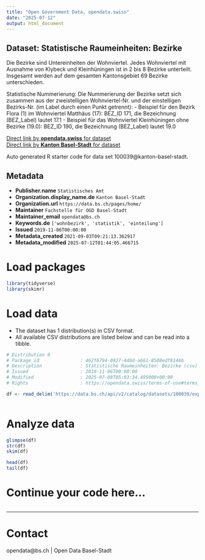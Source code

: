 ```yaml
---
title: "Open Government Data, opendata.swiss"
date: "2025-07-12"
output: html_document
---
```


## Dataset: Statistische Raumeinheiten: Bezirke

Die Bezirke sind Untereinheiten der Wohnviertel. Jedes Wohnviertel mit Ausnahme von Klybeck und Kleinhüningen ist in 2 bis 8 Bezirke unterteilt. Insgesamt werden auf dem gesamten Kantonsgebiet 69 Bezirke unterschieden.

Statistische Nummerierung:
Die Nummerierung der Bezirke setzt sich zusammen aus der zweistelligen Wohnviertel-Nr. und der einstelligen Bezirks-Nr. (im Label durch einen Punkt getrennt):
- Beispiel für den Bezirk Flora (1) im Wohnviertel Matthäus (17): BEZ_ID 171, die Bezeichnung (BEZ_Label) lautet 17.1
- Beispiel für das Wohnviertel Kleinhüningen ohne Bezirke (19.0): BEZ_ID 190, die Bezeichnung (BEZ_Label) lautet 19.0

[Direct link by **opendata.swiss** for dataset](https://opendata.swiss/de/dataset/statistische-raumeinheiten-bezirke)<br>
[Direct link by **Kanton Basel-Stadt** for dataset](https://data.bs.ch/explore/dataset/100039/)

Auto generated R starter code for data set 100039@kanton-basel-stadt.

## Metadata

- **Publisher.name** `Statistisches Amt`
- **Organization.display_name.de** `Kanton Basel-Stadt`
- **Organization.url** `https://data.bs.ch/pages/home/`
- **Maintainer** `Fachstelle für OGD Basel-Stadt`
- **Maintainer_email** `opendata@bs.ch`
- **Keywords.de** `['wohnbezirk', 'statistik', 'einteilung']`
- **Issued** `2019-11-06T00:00:00`
- **Metadata_created** `2021-09-03T09:21:13.362917`
- **Metadata_modified** `2025-07-12T01:44:05.466715`


# Load packages

```r

library(tidyverse)
library(skimr)

```

# Load data

-   The dataset has 1 distribution(s) in CSV format.
-   All available CSV distributions are listed below and can be read into a tibble.

```r

# Distribution 0
# Package_id               : 462f6794-0927-448d-a661-8508edf8146b
# Description              : Statistische Raumeinheiten: Bezirke (csv)
# Issued                   : 2019-11-06T00:00:00
# Modified                 : 2025-07-08T05:03:34.495000+00:00
# Rights                   : https://opendata.swiss/terms-of-use#terms_by

df <- read_delim('https://data.bs.ch/api/v2/catalog/datasets/100039/exports/csv?use_labels=true')



```

# Analyze data

```r

glimpse(df)
str(df)
skim(df)

head(df)
tail(df)

```

# Continue your code here...

```r

```

------------------------------------------------------------------------

# Contact

opendata@bs.ch | Open Data Basel-Stadt
